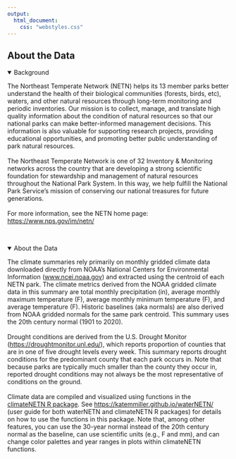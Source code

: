```yaml
---
output: 
  html_document:
    css: "webstyles.css"
---
```


## About the Data

<details open><summary class = 'drop'>Background<summary>
<p>The Northeast Temperate Network (NETN) helps its 13 member parks better understand the health of their biological communities (forests, birds, etc), waters, and other natural resources through long-term monitoring and periodic inventories. Our mission is to collect, manage, and translate high quality information about the condition of natural resources so that our national parks can make better-informed management decisions. This information is also valuable for supporting research projects, providing educational opportunities, and promoting better public understanding of park natural resources.
<br>
<br>
The Northeast Temperate Network is one of 32 Inventory & Monitoring networks across the country that are developing a strong scientific foundation for stewardship and management of natural resources throughout the National Park System. In this way, we help fulfill the National Park Service's mission of conserving our national treasures for future generations.
<br>
<br>
For more information, see the NETN home page: <a href="https://www.nps.gov/im/netn/">https://www.nps.gov/im/netn/</a>
</p>
</details>
<br>

<details open><summary class = 'drop'>About the Data</summary>
<p>The climate summaries rely primarily on monthly gridded climate data downloaded directly from NOAA's National Centers for Environmental Information (<a href="www.ncei.noaa.gov">www.ncei.noaa.gov</a>) and extracted using the centroid of each NETN park. The climate metrics derived from the NOAA gridded climate data in this summary are total monthly precipitation (in), average monthly maximum temperature (F), average monthly minimum temperature (F), and average temperature (F). Historic baselines (aka normals) are also derived from NOAA gridded normals for the same park centroid. This summary uses the 20th century normal (1901 to 2020). 
<br>
<br>
Drought conditions are derived from the U.S. Drought Monitor (<a href="https://droughtmonitor.unl.edu/">https://droughtmonitor.unl.edu/</a>), which reports proportion of counties that are in one of five drought levels every week. This summary reports drought conditions for the predominant county that each park occurs in. Note that because parks are typically much smaller than the county they occur in, reported drought conditions may not always be the most representative of conditions on the ground. 
<br>
<br>
Climate data are compiled and visualized using functions in the <a href="https://github.com/KateMMiller/climateNETN/">climateNETN R package</a>. See <a href="https://katemmiller.github.io/waterNETN/">https://katemmiller.github.io/waterNETN/</a> (user guide for both waterNETN and climateNETN R packages) for details on how to use the functions in this package. Note that, among other features, you can use the 30-year normal instead of the 20th century normal as the baseline, can use scientific units (e.g., F and mm), and can change color palettes and year ranges in plots within climateNETN functions. 
</p>
<br>
</details>
